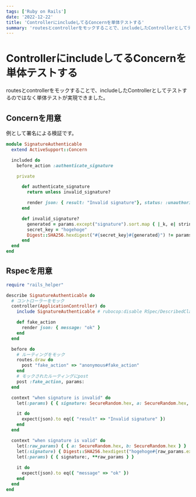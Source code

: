 ```yaml
---
tags: ['Ruby on Rails']
date: '2022-12-22'
title: 'ControllerにincludeしてるConcernを単体テストする'
summary: 'routesとcontrollerをモックすることで、includeしたControllerとしてテストするのではなく単体テストが実現できました。'
---
```


# ControllerにincludeしてるConcernを単体テストする

routesとcontrollerをモックすることで、includeしたControllerとしてテストするのではなく単体テストが実現できました。

## Concernを用意

例として署名による検証です。

```ruby
module SignatureAuthenticable
  extend ActiveSupport::Concern

  included do
    before_action :authenticate_signature

    private

      def authenticate_signature
        return unless invalid_signature?

        render json: { result: "Invalid signature"}, status: :unauthorized
      end

      def invalid_signature?
        generated = params.except("signature").sort.map { |_k, e| stringify(e) }.join
        secret_key = "hogehoge"
        Digest::SHA256.hexdigest("#{secret_key}#{generated}") != params[:signature]
      end
  end
end
```

## Rspecを用意

```ruby
require "rails_helper"

describe SignatureAuthenticable do
  # コントローラーをモック
  controller(ApplicationController) do
    include SignatureAuthenticable # rubocop:disable RSpec/DescribedClass https://github.com/rubocop/rubocop-rspec/issues/795

    def fake_action
      render json: { message: "ok" }
    end
  end

  before do
    # ルーティングをモック
    routes.draw do
      post "fake_action" => "anonymous#fake_action"
    end
    # モックされたルーティングにpost
    post :fake_action, params:
  end

  context "when signature is invalid" do
    let(:params) { { signature: SecureRandom.hex, a: SecureRandom.hex, b: SecureRandom.hex } }

    it do
      expect(json).to eq({ "result" => "Invalid signature" })
    end
  end

  context "when signature is valid" do
    let(:raw_params) { { a: SecureRandom.hex, b: SecureRandom.hex } }
    let(:signature) { Digest::SHA256.hexdigest("hogehoge#{raw_params.except("signature").sort.map { |_k, e| stringify(e) }.join}") }
    let(:params) { { signature:, **raw_params } }
    
    it do
      expect(json).to eq({ "message" => "ok" })
    end
  end
end
```
